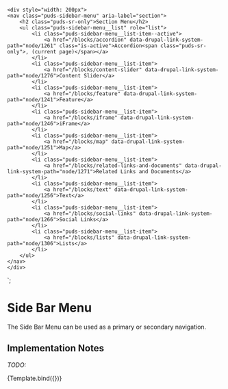 
<Meta title="Components/Side Bar Menu" component="SideBarMenu" />

    <div style="width: 200px">
    <nav class="puds-sidebar-menu" aria-label="section">
        <h2 class="puds-sr-only">Section Menu</h2>
        <ul class="puds-sidebar-menu__list" role="list">
            <li class="puds-sidebar-menu__list-item--active">
                <a href="/blocks/accordion" data-drupal-link-system-path="node/1261" class="is-active">Accordion<span class="puds-sr-only">, (current page)</span></a>
            </li>
            <li class="puds-sidebar-menu__list-item">
                <a href="/blocks/content-slider" data-drupal-link-system-path="node/1276">Content Slider</a>
            </li>
            <li class="puds-sidebar-menu__list-item">
                <a href="/blocks/feature" data-drupal-link-system-path="node/1241">Feature</a>
            </li>
            <li class="puds-sidebar-menu__list-item">
                <a href="/blocks/iframe" data-drupal-link-system-path="node/1246">iFrame</a>
            </li>
            <li class="puds-sidebar-menu__list-item">
                <a href="/blocks/map" data-drupal-link-system-path="node/1251">Map</a>
            </li>
            <li class="puds-sidebar-menu__list-item">
                <a href="/blocks/related-links-and-documents" data-drupal-link-system-path="node/1271">Related Links and Documents</a>
            </li>
            <li class="puds-sidebar-menu__list-item">
                <a href="/blocks/text" data-drupal-link-system-path="node/1256">Text</a>
            </li>
            <li class="puds-sidebar-menu__list-item">
                <a href="/blocks/social-links" data-drupal-link-system-path="node/1266">Social Links</a>
            </li>
            <li class="puds-sidebar-menu__list-item">
                <a href="/blocks/lists" data-drupal-link-system-path="node/1306">Lists</a>
            </li>
        </ul>
    </nav>
    </div>
`;

# Side Bar Menu

The Side Bar Menu can be used as a primary or secondary navigation.

## Implementation Notes

<i>TODO:</i>

<Canvas>
    <Story name="Basic" args={{
        heading: "Alerts",
        title: "Alert Title",
        content: "This is the content of the alert.  It can be a simple paragraph or something more complex."
    }}>
      {Template.bind({})}
    </Story>
</Canvas>


